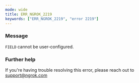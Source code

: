 ```yaml
---
mode: wide
title: ERR_NGROK_2219
keywords: ["ERR_NGROK_2219", "error 2219"]
---
```



### Message

`FIELD` cannot be user-configured.

<ErrorDetails />

### Further help

If you're having trouble resolving this error, please reach out to [support@ngrok.com](mailto:support@ngrok.com?subject=Help%20with%20ERR_NGROK_2219)
